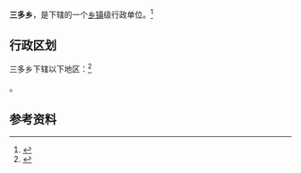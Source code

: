 {{中国乡级行政区|14/10/30/200/000}}

'''三多乡'''，是{{PRC admin/fullname|14/10/30/200/000|3}}下辖的一个[[乡镇|乡镇]]级行政单位。<ref>{{PRC admin/ref sgc|{{PRC admin/parent|14/10/30/200/000}}}}</ref>

== 行政区划 ==

三多乡下辖以下地区：<ref>{{PRC admin/ref sgc|14/10/30/200/000}}</ref>

{{PRC admin/children|14/10/30/200/000}}。

== 参考资料 ==

{{reflist}}

{{行政区划小作品}}
{{PRC admin/navcat|14/10/30/200/000}}